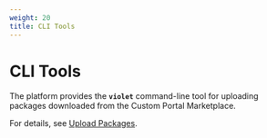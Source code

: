 ```yaml
---
weight: 20
title: CLI Tools
---
```


# CLI Tools

The platform provides the **`violet`** command-line tool for uploading packages downloaded from the Custom Portal Marketplace.

For details, see [Upload Packages](/extend/upload_package).
